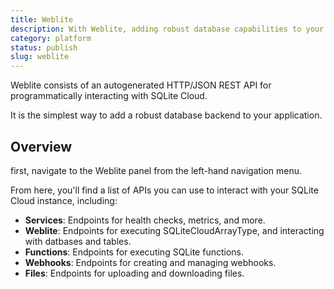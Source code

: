 ```yaml
---
title: Weblite
description: With Weblite, adding robust database capabilities to your site is as simple as adding Google Analytics.
category: platform
status: publish
slug: weblite
---
```


Weblite consists of an autogenerated HTTP/JSON REST API for programmatically interacting with SQLite Cloud. 

It is the simplest way to add a robust database backend to your application.

## Overview
first, navigate to the Weblite panel from the left-hand navigation menu.

From here, you'll find a list of APIs you can use to interact with your SQLite Cloud instance, including:
- **Services**: Endpoints for health checks, metrics, and more.
- **Weblite**: Endpoints for executing SQLiteCloudArrayType, and interacting with datbases and tables.
- **Functions**: Endpoints for executing SQLite functions.
- **Webhooks**: Endpoints for creating and managing webhooks.
- **Files**: Endpoints for uploading and downloading files.
